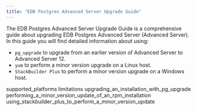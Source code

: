 ```yaml
---
title: "EDB Postgres Advanced Server Upgrade Guide"
---
```




The EDB Postgres Advanced Server Upgrade Guide is a comprehensive guide about upgrading EDB Postgres Advanced Server (Advanced Server). In this guide you will find detailed information about using:

  - `pg_upgrade` to upgrade from an earlier version of Advanced Server to Advanced Server 12.
  - `yum` to perform a minor version upgrade on a Linux host.
  - `StackBuilder Plus` to perform a minor version upgrade on a Windows host.

<div class="toctree" data-maxdepth="5">

supported_platforms limitations upgrading_an_installation_with_pg_upgrade performing_a_minor_version_update_of_an_rpm_installation using_stackbuilder_plus_to_perform_a_minor_version_update

</div>
